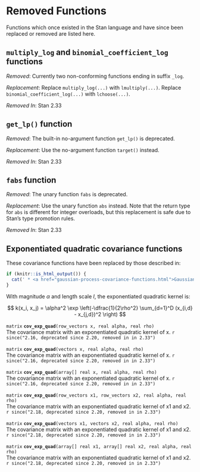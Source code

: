 # Removed Functions

Functions which once existed in the Stan language and have since been replaced
or removed are listed here.


## `multiply_log` and `binomial_coefficient_log` functions

*Removed*: Currently two non-conforming functions ending in suffix
  `_log`.

*Replacement*: Replace `multiply_log(...)` with `lmultiply(...)`.
 Replace `binomial_coefficient_log(...)` with `lchoose(...)`.

*Removed In*: Stan 2.33


## `get_lp()` function

*Removed*: The built-in no-argument function `get_lp()` is deprecated.

*Replacement*: Use the no-argument function `target()` instead.

*Removed In*: Stan 2.33

## `fabs` function

*Removed*: The unary function `fabs` is deprecated.

*Replacement*: Use the unary function `abs` instead. Note that the return type
for `abs` is different for integer overloads, but this replacement is safe due
to Stan's type promotion rules.

*Removed In*: Stan 2.33


## Exponentiated quadratic covariance functions {#cov_exp_quad}

These covariance functions have been replaced by those described in:

```r
if (knitr::is_html_output()) {
  cat(' * <a href="gaussian-process-covariance-functions.html">Gaussian Process Covariance Functions</a>\n')
}
```

With magnitude $\alpha$ and length scale $l$, the exponentiated quadratic kernel is:

$$
k(x_i, x_j) = \alpha^2 \exp \left(-\dfrac{1}{2\rho^2} \sum_{d=1}^D (x_{i,d} - x_{j,d})^2 \right)
$$

<!-- matrix; cov_exp_quad; (row_vectors x, real alpha, real rho); -->
\index{{\tt \bfseries cov\_exp\_quad }!{\tt (row\_vectors x, real alpha, real rho): matrix}|hyperpage}

`matrix` **`cov_exp_quad`**`(row_vectors x, real alpha, real rho)`<br>\newline
The covariance matrix with an exponentiated quadratic kernel of x.
`r since("2.16, deprecated since 2.20, removed in in 2.33")`

<!-- matrix; cov_exp_quad; (vectors x, real alpha, real rho); -->
\index{{\tt \bfseries cov\_exp\_quad }!{\tt (vectors x, real alpha, real rho): matrix}|hyperpage}

`matrix` **`cov_exp_quad`**`(vectors x, real alpha, real rho)`<br>\newline
The covariance matrix with an exponentiated quadratic kernel of x.
`r since("2.16, deprecated since 2.20, removed in in 2.33")`

<!-- matrix; cov_exp_quad; (array[] real x, real alpha, real rho); -->
\index{{\tt \bfseries cov\_exp\_quad }!{\tt (array[] real x, real alpha, real rho): matrix}|hyperpage}

`matrix` **`cov_exp_quad`**`(array[] real x, real alpha, real rho)`<br>\newline
The covariance matrix with an exponentiated quadratic kernel of x.
`r since("2.16, deprecated since 2.20, removed in in 2.33")`

<!-- matrix; cov_exp_quad; (row_vectors x1, row_vectors x2, real alpha, real rho); -->
\index{{\tt \bfseries cov\_exp\_quad }!{\tt (row\_vectors x1, row\_vectors x2, real alpha, real rho): matrix}|hyperpage}

`matrix` **`cov_exp_quad`**`(row_vectors x1, row_vectors x2, real alpha, real rho)`<br>\newline
The covariance matrix with an exponentiated quadratic kernel of x1 and
x2.
`r since("2.18, deprecated since 2.20, removed in in 2.33")`

<!-- matrix; cov_exp_quad; (vectors x1, vectors x2, real alpha, real rho); -->
\index{{\tt \bfseries cov\_exp\_quad }!{\tt (vectors x1, vectors x2, real alpha, real rho): matrix}|hyperpage}

`matrix` **`cov_exp_quad`**`(vectors x1, vectors x2, real alpha, real rho)`<br>\newline
The covariance matrix with an exponentiated quadratic kernel of x1 and
x2.
`r since("2.18, deprecated since 2.20, removed in in 2.33")`

<!-- matrix; cov_exp_quad; (array[] real x1, array[] real x2, real alpha, real rho); -->
\index{{\tt \bfseries cov\_exp\_quad }!{\tt (array[] real x1, array[] real x2, real alpha, real rho): matrix}|hyperpage}

`matrix` **`cov_exp_quad`**`(array[] real x1, array[] real x2, real alpha, real rho)`<br>\newline
The covariance matrix with an exponentiated quadratic kernel of x1 and
x2.
`r since("2.18, deprecated since 2.20, removed in in 2.33")`
